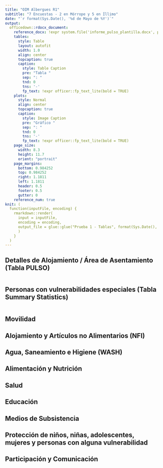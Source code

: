 ```yaml
---
title: "OIM Albergues R1"
subtitle: "7 Encuestas - 2 en Mórrope y 5 en Íllimo"
date: "`r format(Sys.Date(), '%d de Mayo de %Y')`"
output: 
  officedown::rdocx_document:
    reference_docx: !expr system.file('informe_pulso_plantilla.docx', package = 'pulso')
    tables:
      style: Table
      layout: autofit
      width: 1.0
      align: center
      topcaption: true
      caption: 
        style: Table Caption
        pre: "Tabla "
        sep: ": "
        tnd: 0
        tns: '-'
        fp_text: !expr officer::fp_text_lite(bold = TRUE)
    plots:
      style: Normal
      align: center
      topcaption: true
      caption: 
        style: Image Caption
        pre: "Gráfico "
        sep: ": "
        tnd: 0
        tns: '-'
        fp_text: !expr officer::fp_text_lite(bold = TRUE)
    page_size:
      width: 8.3
      height: 11.7
      orient: "portrait"
    page_margins:
      bottom: 0.984252
      top: 0.984252
      right: 1.1811
      left: 1.1811
      header: 0.5
      footer: 0.5
      gutter: 0
    reference_num: true
knit: (
  function(inputFile, encoding) {
    rmarkdown::render(
      input = inputFile,
      encoding = encoding,
      output_file = glue::glue("Prueba 1 - Tablas", format(Sys.Date(), '%d.%m.%y'),".docx" )
      )
    }
  )
---
```



## Detalles de Alojamiento / Área de Asentamiento (Tabla PULSO)

```r

```

## Personas con vulnerabilidades especiales (Tabla Summary Statistics)

```r

```


## Movilidad

## Alojamiento y Artículos no Alimentarios (NFI)

## Agua, Saneamiento e Higiene (WASH)

## Alimentación  y Nutrición

## Salud

## Educación

## Medios de Subsistencia

## Protección de niños, niñas, adolescentes, mujeres y personas con alguna vulnerabilidad

## Participación y Comunicación


